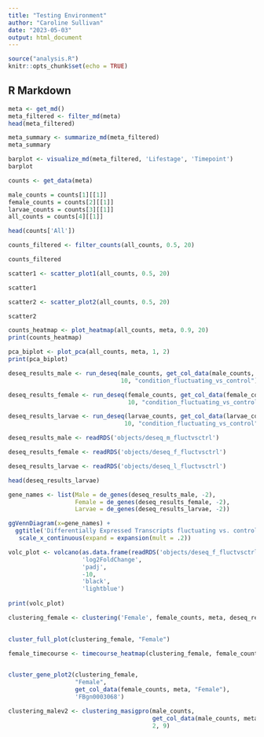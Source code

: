 ```yaml
---
title: "Testing Environment"
author: "Caroline Sullivan"
date: "2023-05-03"
output: html_document
---
```


```r
source("analysis.R")
knitr::opts_chunk$set(echo = TRUE)
```

## R Markdown

```r
meta <- get_md()
meta_filtered <- filter_md(meta)
head(meta_filtered)
```
```r
meta_summary <- summarize_md(meta_filtered)
meta_summary
```
```r
barplot <- visualize_md(meta_filtered, 'Lifestage', 'Timepoint')
barplot
```

```r
counts <- get_data(meta)

male_counts = counts[1][[1]]
female_counts = counts[2][[1]]
larvae_counts = counts[3][[1]]
all_counts = counts[4][[1]]

head(counts['All'])

```
```r
counts_filtered <- filter_counts(all_counts, 0.5, 20)

counts_filtered

```
```r
scatter1 <- scatter_plot1(all_counts, 0.5, 20)

scatter1

```
```r
scatter2 <- scatter_plot2(all_counts, 0.5, 20)

scatter2

```

```r
counts_heatmap <- plot_heatmap(all_counts, meta, 0.9, 20)
print(counts_heatmap)

```

```r
pca_biplot <- plot_pca(all_counts, meta, 1, 2)
print(pca_biplot)

```

```r
deseq_results_male <- run_deseq(male_counts, get_col_data(male_counts, meta, 'Male'), 
                                10, "condition_fluctuating_vs_control")

deseq_results_female <- run_deseq(female_counts, get_col_data(female_counts, meta, 'Female'),
                                  10, "condition_fluctuating_vs_control")

deseq_results_larvae <- run_deseq(larvae_counts, get_col_data(larvae_counts, meta, 'Larvae'), 
                                 10, "condition_fluctuating_vs_control")

```

```r
deseq_results_male <- readRDS('objects/deseq_m_fluctvsctrl')

deseq_results_female <- readRDS('objects/deseq_f_fluctvsctrl')

deseq_results_larvae <- readRDS('objects/deseq_l_fluctvsctrl')

```

```r
head(deseq_results_larvae)
```

```r

gene_names <- list(Male = de_genes(deseq_results_male, -2), 
                   Female = de_genes(deseq_results_female, -2), 
                   Larvae = de_genes(deseq_results_larvae, -2))

ggVennDiagram(x=gene_names) +
  ggtitle('Differentially Expressed Transcripts fluctuating vs. control') +
   scale_x_continuous(expand = expansion(mult = .2))

```

```r
volc_plot <- volcano(as.data.frame(readRDS('objects/deseq_f_fluctvsctrl')), 
                     'log2FoldChange',
                     'padj',
                     -10,
                     'black',
                     'lightblue')
                     
print(volc_plot)

```

```r
clustering_female <- clustering('Female', female_counts, meta, deseq_results_female, -5, 40)
                     
```
``` r

cluster_full_plot(clustering_female, "Female")

```
```r

female_timecourse <- timecourse_heatmap(clustering_female, female_counts, "Female")
   
```
```r

cluster_gene_plot2(clustering_female, 
                   "Female", 
                   get_col_data(female_counts, meta, "Female"),
                   'FBgn0003068')

```

```r
clustering_malev2 <- clustering_masigpro(male_counts, 
                                         get_col_data(male_counts, meta, "Male"), 
                                         2, 9)
                     

```

